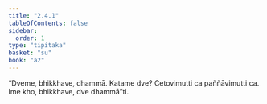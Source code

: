 ```yaml
---
title: "2.4.1"
tableOfContents: false
sidebar:
  order: 1
type: "tipitaka"
basket: "su"
book: "a2"
---
```



<DynamicBreadcrumb />

<Division number="88" book="a2">

<Paragraph number="170" book="a2">
“Dveme, bhikkhave, dhammā. Katame dve? Cetovimutti ca paññāvimutti ca. Ime kho, bhikkhave, dve dhammā”ti.
</Paragraph>
</Division>